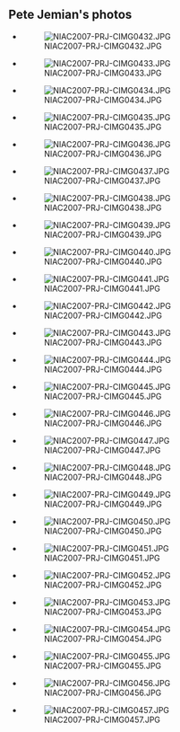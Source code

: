 ==Pete Jemian's photos==
* [[Image:NIAC2007-PRJ-CIMG0432.JPG]]
* [[Image:NIAC2007-PRJ-CIMG0433.JPG]]
* [[Image:NIAC2007-PRJ-CIMG0434.JPG]]
* [[Image:NIAC2007-PRJ-CIMG0435.JPG]]
* [[Image:NIAC2007-PRJ-CIMG0436.JPG]]
* [[Image:NIAC2007-PRJ-CIMG0437.JPG]]
* [[Image:NIAC2007-PRJ-CIMG0438.JPG]]
* [[Image:NIAC2007-PRJ-CIMG0439.JPG]]
* [[Image:NIAC2007-PRJ-CIMG0440.JPG]]
* [[Image:NIAC2007-PRJ-CIMG0441.JPG]]
* [[Image:NIAC2007-PRJ-CIMG0442.JPG]]
* [[Image:NIAC2007-PRJ-CIMG0443.JPG]]
* [[Image:NIAC2007-PRJ-CIMG0444.JPG]]
* [[Image:NIAC2007-PRJ-CIMG0445.JPG]]
* [[Image:NIAC2007-PRJ-CIMG0446.JPG]]
* [[Image:NIAC2007-PRJ-CIMG0447.JPG]]
* [[Image:NIAC2007-PRJ-CIMG0448.JPG]]
* [[Image:NIAC2007-PRJ-CIMG0449.JPG]]
* [[Image:NIAC2007-PRJ-CIMG0450.JPG]]
* [[Image:NIAC2007-PRJ-CIMG0451.JPG]]
* [[Image:NIAC2007-PRJ-CIMG0452.JPG]]
* [[Image:NIAC2007-PRJ-CIMG0453.JPG]]
* [[Image:NIAC2007-PRJ-CIMG0454.JPG]]
* [[Image:NIAC2007-PRJ-CIMG0455.JPG]]
* [[Image:NIAC2007-PRJ-CIMG0456.JPG]]
* [[Image:NIAC2007-PRJ-CIMG0457.JPG]]